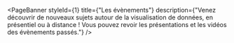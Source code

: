 
<PageBanner 
  styleId={1}
  title={"Les évènements"}
  description={"Venez découvrir de nouveaux sujets autour de la visualisation de données, en présentiel ou à distance ! Vous pouvez revoir les présentations et les vidéos des évènements passés."}
/>

<section id="one">
<div className="inner">

<Events />

</div>
</section>